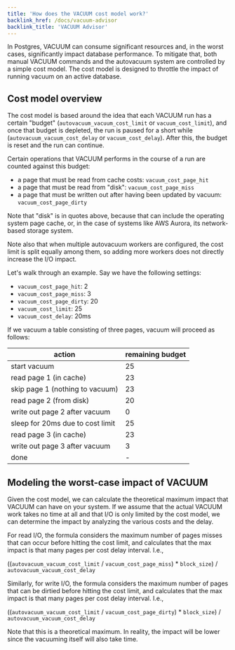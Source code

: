 ```yaml
---
title: 'How does the VACUUM cost model work?'
backlink_href: /docs/vacuum-advisor
backlink_title: 'VACUUM Advisor'
---
```


In Postgres, VACUUM can consume significant resources and, in the worst cases,
significantly impact database performance. To mitigate that, both manual VACUUM
commands and the autovacuum system are controlled by a simple cost model. The
cost model is designed to throttle the impact of running vacuum on an active
database.


## Cost model overview

The cost model is based around the idea that each VACUUM run has a certain
"budget" (`autovacuum_vacuum_cost_limit` or `vacuum_cost_limit`), and once that
budget is depleted, the run is paused for a short while
(`autovacuum_vacuum_cost_delay` or `vacuum_cost_delay`). After this, the budget
is reset and the run can continue.

Certain operations that VACUUM performs in the course of a run are counted
against this budget:

 - a page that must be read from cache costs: `vacuum_cost_page_hit`
 - a page that must be read from "disk": `vacuum_cost_page_miss`
 - a page that must be written out after having been updated by vacuum: `vacuum_cost_page_dirty`

Note that "disk" is in quotes above, because that can include the operating
system page cache, or, in the case of systems like AWS Aurora, its network-based
storage system.

Note also that when multiple autovacuum workers are configured, the cost limit
is split equally among them, so adding more workers does not directly increase
the I/O impact.

Let's walk through an example. Say we have the following settings:
 - `vacuum_cost_page_hit`: 2
 - `vacuum_cost_page_miss`: 3
 - `vacuum_cost_page_dirty`: 20
 - `vacuum_cost_limit`: 25
 - `vacuum_cost_delay`: 20ms

If we vacuum a table consisting of three pages, vacuum will proceed as follows:

<table>
  <thead>
    <tr>
      <th>action</th>
      <th style={{textAlign: 'right'}}>remaining budget</th>
    </tr>
  </thead>
  <tbody>
    <tr>
      <td>start vacuum</td>
      <td style={{textAlign: 'right'}}>25</td>
    </tr>
    <tr>
      <td>read page 1 (in cache)</td>
      <td style={{textAlign: 'right'}}>23</td>
    </tr>
    <tr>
      <td>skip page 1 (nothing to vacuum)</td>
      <td style={{textAlign: 'right'}}>23</td>
    </tr>
    <tr>
      <td>read page 2 (from disk)</td>
      <td style={{textAlign: 'right'}}>20</td>
    </tr>
    <tr>
      <td>write out page 2 after vacuum</td>
      <td style={{textAlign: 'right'}}>0</td>
    </tr>
    <tr>
      <td>sleep for 20ms due to cost limit</td>
      <td style={{textAlign: 'right'}}>25</td>
    </tr>
    <tr>
      <td>read page 3 (in cache)</td>
      <td style={{textAlign: 'right'}}>23</td>
    </tr>
    <tr>
      <td>write out page 3 after vacuum</td>
      <td style={{textAlign: 'right'}}>3</td>
    </tr>
    <tr>
      <td>done</td>
      <td style={{textAlign: 'right'}}>-</td>
    </tr>
  </tbody>
</table>


## Modeling the worst-case impact of VACUUM

Given the cost model, we can calculate the theoretical maximum impact that
VACUUM can have on your system. If we assume that the actual VACUUM work takes
no time at all and that I/O is only limited by the cost model, we can determine
the impact by analyzing the various costs and the delay.

For read I/O, the formula considers the maximum number of pages misses that can
occur before hitting the cost limit, and calculates that the max impact is that
many pages per cost delay interval. I.e.,

  ((`autovacuum_vacuum_cost_limit` / `vacuum_cost_page_miss`) * `block_size`) / `autovacuum_vacuum_cost_delay`

Similarly, for write I/O, the formula considers the maximum number of pages that
can be dirtied before hitting the cost limit, and calculates that the max impact
is that many pages per cost delay interval. I.e.,

  ((`autovacuum_vacuum_cost_limit` / `vacuum_cost_page_dirty`) * `block_size`) / `autovacuum_vacuum_cost_delay`

Note that this is a theoretical maximum. In reality, the impact will be lower
since the vacuuming itself will also take time.
